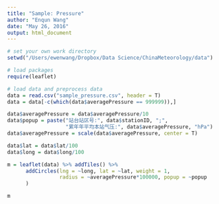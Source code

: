 ```yaml
---
title: "Sample: Pressure"
author: "Enqun Wang"
date: "May 26, 2016"
output: html_document
---
```


```r
# set your own work directory
setwd("/Users/ewenwang/Dropbox/Data Science/ChinaMeteorology/data")

# load packages
require(leaflet)

# load data and preprocess data
data = read.csv("sample_pressure.csv", header = T)
data = data[-c(which(data$averagePressure == 999999)),]

data$averagePressure = data$averagePressure/10
data$popup = paste("站台站区号:", data$stationID, ";",
                   "累年年平均本站气压:", data$averagePressure, "hPa")
data$averagePressure = scale(data$averagePressure, center = T)

data$lat = data$lat/100
data$long = data$long/100

m = leaflet(data) %>% addTiles() %>%
      addCircles(lng = ~long, lat = ~lat, weight = 1,
                 radius = ~averagePressure*100000, popup = ~popup
      )

m
```

